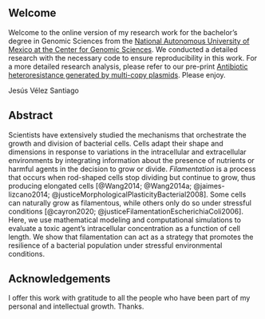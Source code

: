 ::: {.content-visible when-format="html"}
## Welcome {.unnumbered}

Welcome to the online version of my research work for the bachelor's degree in Genomic Sciences from the [National Autonomous University of Mexico at the Center for Genomic Sciences](https://www.ccg.unam.mx/). We conducted a detailed research with the necessary code to ensure reproducibility in this work. For a more detailed research analysis, please refer to our pre-print [Antibiotic heteroresistance generated by multi-copy plasmids](https://www.biorxiv.org/content/10.1101/2022.08.24.505173v1). Please enjoy.

Jesús Vélez Santiago
:::

## Abstract {.unnumbered}

Scientists have extensively studied the mechanisms that orchestrate the growth and division of bacterial cells. Cells adapt their shape and dimensions in response to variations in the intracellular and extracellular environments by integrating information about the presence of nutrients or harmful agents in the decision to grow or divide. *Filamentation* is a process that occurs when rod-shaped cells stop dividing but continue to grow, thus producing elongated cells [@Wang2014; @Wang2014a; @jaimes-lizcano2014; @justiceMorphologicalPlasticityBacterial2008]. Some cells can naturally grow as filamentous, while others only do so under stressful conditions [@cayron2020; @justiceFilamentationEscherichiaColi2006]. Here, we use mathematical modeling and computational simulations to evaluate a toxic agent's intracellular concentration as a function of cell length. We show that filamentation can act as a strategy that promotes the resilience of a bacterial population under stressful environmental conditions.

## Acknowledgements {.unnumbered}

I offer this work with gratitude to all the people who have been part of my personal and intellectual growth. Thanks.
